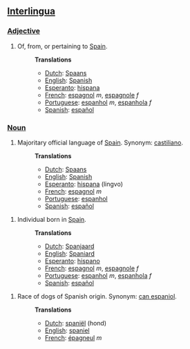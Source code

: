 ==[[Interlingua]]==
===[[Adjective]]===
#Of, from, or pertaining to [[w:Spain|Spain]].
#:'''Translations'''
#:*[[Dutch]]: [[Spaans]]
#:*[[English]]: [[Spanish]]
#:*[[Esperanto]]: [[hispana]]
#:*[[French]]: [[espagnol]] ''m'', [[espagnole]] ''f''
#:*[[Portuguese]]: [[espanhol]] ''m'', [[espanhola]] ''f''
#:*[[Spanish]]: [[español]]

===[[Noun]]===
#Majoritary official language of [[w:Spain|Spain]]. Synonym: [[castiliano]].
#:'''Translations'''
#:*[[Dutch]]: [[Spaans]]
#:*[[English]]: [[Spanish]]
#:*[[Esperanto]]: [[hispana]] (lingvo)
#:*[[French]]: [[espagnol]] ''m''
#:*[[Portuguese]]: [[espanhol]]
#:*[[Spanish]]: [[español]]

#Individual born in [[w:Spain|Spain]].
#:'''Translations'''
#:*[[Dutch]]: [[Spanjaard]]
#:*[[English]]: [[Spaniard]]
#:*[[Esperanto]]: [[hispano]]
#:*[[French]]: [[espagnol]] ''m'', [[espagnole]] ''f''
#:*[[Portuguese]]: [[espanhol]] ''m'', [[espanhola]] ''f''
#:*[[Spanish]]: [[español]]

#Race of dogs of Spanish origin. Synonym: [[can espaniol]].
#:'''Translations'''
#:*[[Dutch]]: [[spaniël]] (hond)
#:*[[English]]: [[spaniel]]
#:*[[French]]: [[épagneul]] ''m''